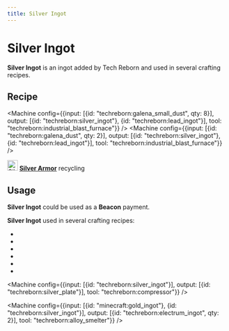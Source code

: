 ```yaml
---
title: Silver Ingot
---
```


<ItemImage file="silver_ingot" alt="Ingots" size="200" />

# Silver Ingot

**Silver Ingot** is an ingot added by Tech Reborn and used in several crafting recipes.

## Recipe

<CraftingTable recipe="input techreborn:silver_nugget techreborn:silver_nugget techreborn:silver_nugget input techreborn:silver_nugget techreborn:silver_nugget techreborn:silver_nugget input techreborn:silver_nugget techreborn:silver_nugget techreborn:silver_nugget output techreborn:silver_ingot"/>
<CraftingTable recipe="input air air air input air techreborn:silver_storage_block air input air air air output techreborn:silver_ingot,9"/>

<Machine recipe="input techreborn:raw_silver output techreborn:silver_ingot tool techreborn:iron_furnace" />
<Machine recipe="input techreborn:silver_ore output techreborn:silver_ingot tool techreborn:iron_furnace" />
<Machine recipe="input techreborn:deepslate_silver_ore output techreborn:silver_ingot tool techreborn:iron_furnace" />

<Machine config={{input: [{id: "techreborn:galena_small_dust", qty: 8}], output: [{id: "techreborn:silver_ingot"}, {id: "techreborn:lead_ingot"}], tool: "techreborn:industrial_blast_furnace"}} />
<Machine config={{input: [{id: "techreborn:galena_dust", qty: 2}], output: [{id: "techreborn:silver_ingot"}, {id: "techreborn:lead_ingot"}], tool: "techreborn:industrial_blast_furnace"}} />

<img src="/img/mods/techreborn/silver_chestplate.png" width="24" alt="Silver Armor"/> <strong><a href="/items/armor/silver_armor">Silver Armor</a></strong> recycling

## Usage

**Silver Ingot** could be used as a **Beacon** payment.

**Silver Ingot** used in several crafting recipes:

- <McItem slug="techreborn:silver_nugget"/>
- <McItem slug="techreborn:silver_storage_block"/>
- <McItem slug="techreborn:silver_helmet"/>
- <McItem slug="techreborn:silver_chestplate"/>
- <McItem slug="techreborn:silver_leggings"/>
- <McItem slug="techreborn:silver_boots"/>

<Machine config={{input: [{id: "techreborn:silver_ingot"}], output: [{id: "techreborn:silver_plate"}], tool: "techreborn:compressor"}} />

<Machine config={{input: [{id: "minecraft:gold_ingot"}, {id: "techreborn:silver_ingot"}], output: [{id: "techreborn:electrum_ingot", qty: 2}], tool: "techreborn:alloy_smelter"}} />
